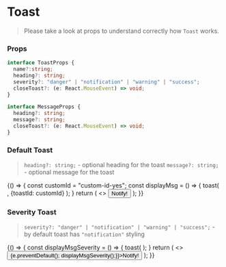 
<Meta title="Components/Toast" component={Toast} />

# Toast
> Please take a look at props to understand correctly how `Toast` works.


### Props

```typescript
interface ToastProps {
  name?:string;
  heading?: string;
  severity?: "danger" | "notification" | "warning" | "success";
  closeToast?: (e: React.MouseEvent) => void;
}
```

```typescript
interface MessageProps {
  heading?: string;
  message?: string;
  closeToast?: (e: React.MouseEvent) => void;
}
```

### Default Toast

> `heading?: string;` - optional heading for the toast
> `message?: string;` - optional message for the toast

<Preview>
  <Story name="default">
    {() => {
      const customId = "custom-id-yes";
      const displayMsg = () => {
        toast( 
          <Message 
            heading="Scanning..." 
          />,
          {toastId: customId}
        );
      }
      return (
        <>
          <Button onClick={displayMsg} >Notify!</Button>
          <Spacer height="1.5rem" />
          <Toast />
        </>
      );
    }}
  </Story>
</Preview>

### Severity Toast
> `severity?: "danger" | "notification" | "warning" | "success";` - by default toast has `"notification"` styling

<Preview>
  <Story name="severity">
    {() => {
      const displayMsgSeverity = () => {
        toast( 
          <Message 
            heading="Scanning severity..." 
            message="Please wait a bit for the severity level"
          />
        );
      }
      return (
        <>
          <Button onClick={(e) => {e.preventDefault(); displayMsgSeverity();}}>Notify!</Button>
          <Spacer height="0.5rem" />
          <Toast margin="spacing02" />
          <Spacer height="0.5rem" />
          <Toast severity="warning" margin="spacing02" />
          <Spacer height="0.5rem" />
          <Toast severity="danger" margin="spacing02" />
          <Spacer height="0.5rem" />
          <Toast severity="success" />
        </>
      );
    }}
  </Story>
</Preview>
